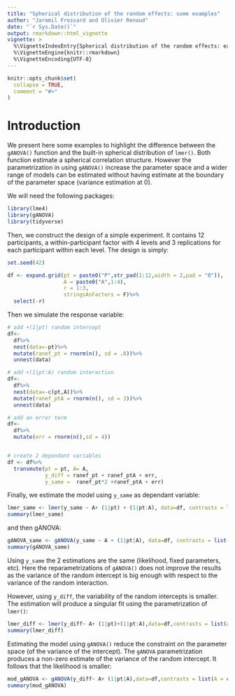 ```yaml
---
title: "Spherical distribution of the random effects: some examples"
author: "Jaromil Frossard and Olivier Renaud"
date: "`r Sys.Date()`"
output: rmarkdown::html_vignette
vignette: >
  %\VignetteIndexEntry{Spherical distribution of the random effects: example}
  %\VignetteEngine{knitr::rmarkdown}
  %\VignetteEncoding{UTF-8}
---
```


```r
knitr::opts_chunk$set(
  collapse = TRUE,
  comment = "#>"
)
```

# Introduction

We present here some examples to highlight the difference between the `gANOVA()` function and the built-in spherical distribution of `lmer()`. Both function estimate a spherical correlation structure. However the parametrization in using `gANOVA()` increase the parameter space and a wider range of models can be estimated without having estimate at the boundary of the parameter space (variance estimation at 0).

We will need the following packages:

```r
library(lme4)
library(gANOVA)
library(tidyverse)
```


Then, we construct the design of a simple experiment. It contains 12 participants, a within-participant factor with 4 levels and 3 replications for each participant within each level. The design is simply:

```r
set.seed(42)

df <- expand.grid(pt = paste0("P",str_pad(1:12,width = 2,pad = "0")),
                  A = paste0("A",1:4),
                  r = 1:3,
                  stringsAsFactors = F)%>%
  select(-r)
```


Then we simulate the response variable:


```r
# add +(1|pt) random intercept
df<-
  df%>%
  nest(data=-pt)%>%
  mutate(ranef_pt = rnorm(n(), sd = .8))%>%
  unnest(data)

# add +(1|pt:A) random interaction
df<-
  df%>%
  nest(data=-c(pt,A))%>%
  mutate(ranef_ptA = rnorm(n(), sd = 3))%>%
  unnest(data)

# add an error term
df<-
  df%>%
  mutate(err = rnorm(n(),sd = 4))


# create 2 dependant variables
df <- df%>%
  transmute(pt = pt, A= A,
            y_diff = ranef_pt + ranef_ptA + err,
            y_same =  ranef_pt*2 +ranef_ptA + err)
```


Finally, we estimate the model using `y_same` as dependant variable:

```r
lmer_same <- lmer(y_same ~ A+ (1|pt) + (1|pt:A), data=df, contrasts = list(A = contr.sum))
summary(lmer_same)
```


and then gANOVA:


```r
gANOVA_same <- gANOVA(y_same ~ A + (1|pt|A), data=df, contrasts = list(A = contr.sum))
summary(gANOVA_same)
```

Using `y_same` the 2 estimations are the same (likelihood, fixed parameters, etc). Here the reparametrizations of `gANOVA()` does not improve the results as the variance of the random intercept is big enough with respect to the variance of the random interaction.

However, using `y_diff`, the variability of the random intercepts is smaller. The estimation will produce a singular fit using the parametrization of `lmer()`:

```r
lmer_diff <- lmer(y_diff~ A+ (1|pt)+(1|pt:A),data=df,contrasts = list(A = contr.sum))
summary(lmer_diff)
```


Estimating the model using `gANOVA()` reduce the constraint on the parameter space (of the variance of the intercept). The `gANOVA` parametrization produces a non-zero estimate of the variance of the random intercept. It follows that the likelihood is smaller:


```r
mod_gANOVA <- gANOVA(y_diff~ A+ (1|pt|A),data=df,contrasts = list(A = contr.sum))
summary(mod_gANOVA)
```





